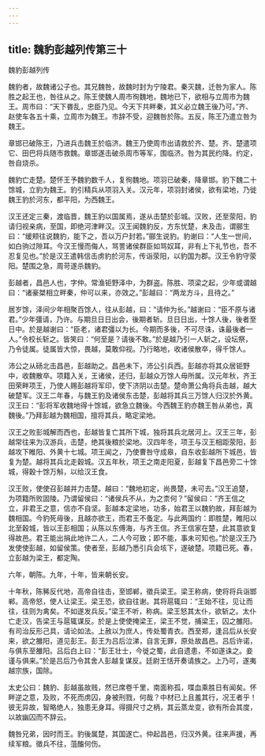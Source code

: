 ```yaml
---
---
---
```

title: 魏豹彭越列传第三十
---

魏豹彭越列传

魏豹者，故魏诸公子也。其兄魏咎，故魏时封为宁陵君。秦灭魏，迁咎为家人。陈胜之起王也，咎往从之。陈王使魏人周市徇魏地，魏地已下，欲相与立周市为魏王。周市曰：“天下昬乱，忠臣乃见。今天下共畔秦，其义必立魏王後乃可。”齐、赵使车各五十乘，立周市为魏王。市辞不受，迎魏咎於陈。五反，陈王乃遣立咎为魏王。

章邯已破陈王，乃进兵击魏王於临济。魏王乃使周市出请救於齐、楚。齐、楚遣项它、田巴将兵随市救魏。章邯遂击破杀周市等军，围临济。咎为其民约降。约定，咎自烧杀。

魏豹亡走楚。楚怀王予魏豹数千人，复徇魏地。项羽已破秦，降章邯。豹下魏二十馀城，立豹为魏王。豹引精兵从项羽入关。汉元年，项羽封诸侯，欲有梁地，乃徙魏王豹於河东，都平阳，为西魏王。

汉王还定三秦，渡临晋，魏王豹以国属焉，遂从击楚於彭城。汉败，还至荥阳，豹请归视亲病，至国，即绝河津畔汉。汉王闻魏豹反，方东忧楚，未及击，谓郦生曰：“缓颊往说魏豹，能下之，吾以万户封若。”郦生说豹。豹谢曰：“人生一世间，如白驹过隙耳。今汉王慢而侮人，骂詈诸侯群臣如骂奴耳，非有上下礼节也，吾不忍复见也。”於是汉王遣韩信击虏豹於河东，传诣荥阳，以豹国为郡。汉王令豹守荥阳。楚围之急，周苛遂杀魏豹。

彭越者，昌邑人也，字仲。常渔钜野泽中，为群盗。陈胜、项梁之起，少年或谓越曰：“诸豪桀相立畔秦，仲可以来，亦效之。”彭越曰：“两龙方斗，且待之。”

居岁馀，泽间少年相聚百馀人，往从彭越，曰：“请仲为长。”越谢曰：“臣不原与诸君。”少年彊请，乃许。与期旦日日出会，後期者斩。旦日日出，十馀人後，後者至日中。於是越谢曰：“臣老，诸君彊以为长。今期而多後，不可尽诛，诛最後者一人。”令校长斩之。皆笑曰：“何至是？请後不敢。”於是越乃引一人斩之，设坛祭，乃令徒属。徒属皆大惊，畏越，莫敢仰视。乃行略地，收诸侯散卒，得千馀人。

沛公之从砀北击昌邑，彭越助之。昌邑未下，沛公引兵西。彭越亦将其众居钜野中，收魏散卒。项籍入关，王诸侯，还归，彭越众万馀人毋所属。汉元年秋，齐王田荣畔项王，乃使人赐彭越将军印，使下济阴以击楚。楚命萧公角将兵击越，越大破楚军。汉王二年春，与魏王豹及诸侯东击楚，彭越将其兵三万馀人归汉於外黄。汉王曰：“彭将军收魏地得十馀城，欲急立魏後。今西魏王豹亦魏王咎从弟也，真魏後。”乃拜彭越为魏相国，擅将其兵，略定梁地。

汉王之败彭城解而西也，彭越皆复亡其所下城，独将其兵北居河上。汉王三年，彭越常往来为汉游兵，击楚，绝其後粮於梁地。汉四年冬，项王与汉王相距荥阳，彭越攻下睢阳、外黄十七城。项王闻之，乃使曹咎守成皋，自东收彭越所下城邑，皆复为楚。越将其兵北走穀城。汉五年秋，项王之南走阳夏，彭越复下昌邑旁二十馀城，得穀十馀万斛，以给汉王食。

汉王败，使使召彭越并力击楚。越曰：“魏地初定，尚畏楚，未可去。”汉王追楚，为项籍所败固陵。乃谓留侯曰：“诸侯兵不从，为之柰何？”留侯曰：“齐王信之立，非君王之意，信亦不自坚。彭越本定梁地，功多，始君王以魏豹故，拜彭越为魏相国。今豹死毋後，且越亦欲王，而君王不蚤定。与此两国约：即胜楚，睢阳以北至穀城，皆以王彭相国；从陈以东傅海，与齐王信。齐王信家在楚，此其意欲复得故邑。君王能出捐此地许二人，二人今可致；即不能，事未可知也。”於是汉王乃发使使彭越，如留侯策。使者至，彭越乃悉引兵会垓下，遂破楚。项籍已死。春，立彭越为梁王，都定陶。

六年，朝陈。九年，十年，皆来朝长安。

十年秋，陈豨反代地，高帝自往击，至邯郸，徵兵梁王。梁王称病，使将将兵诣邯郸。高帝怒，使人让梁王。梁王恐，欲自往谢。其将扈辄曰：“王始不往，见让而往，往则为禽矣。不如遂发兵反。”梁王不听，称病。梁王怒其太仆，欲斩之。太仆亡走汉，告梁王与扈辄谋反。於是上使使掩梁王，梁王不觉，捕梁王，囚之雒阳。有司治反形己具，请论如法。上赦以为庶人，传处蜀青衣。西至郑，逢吕后从长安来，欲之雒阳，道见彭王。彭王为吕后泣涕，自言无罪，原处故昌邑。吕后许诺，与俱东至雒阳。吕后白上曰：“彭王壮士，今徙之蜀，此自遗患，不如遂诛之。妾谨与俱来。”於是吕后乃令其舍人彭越复谋反。廷尉王恬开奏请族之。上乃可，遂夷越宗族，国除。

太史公曰：魏豹、彭越虽故贱，然已席卷千里，南面称孤，喋血乘胜日有闻矣。怀畔逆之意，及败，不死而虏囚，身被刑戮，何哉？中材已上且羞其行，况王者乎！彼无异故，智略绝人，独患无身耳。得摄尺寸之柄，其云蒸龙变，欲有所会其度，以故幽囚而不辞云。

魏咎兄弟，因时而王。豹後属楚，其国遂亡。仲起昌邑，归汉外黄。往来声援，再续军粮。徵兵不往，菹醢何伤。

